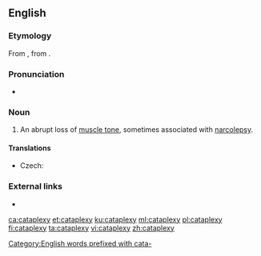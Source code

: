 ==English==
{{wikipedia}}

===Etymology===
From {{etyl|de|en}} {{m|de|Kataplexie}}, from {{etyl|grc|en}} {{m|grc|κατάπληξις}}.

===Pronunciation===
* {{IPA|/ˈkætəplɛksi/|lang=en}}

===Noun===
{{en-noun|cataplexies}}

# {{lb|en|medicine}} An abrupt loss of [[muscle tone]], sometimes associated with [[narcolepsy]].

====Translations====
{{trans-top|abrupt loss of muscle tone}}
* Czech: {{t|cs|kataplexie|f}}
{{trans-mid}}
{{trans-bottom}}

===External links===
* {{R:OneLook}}

[[Category:English words prefixed with cata-]]

[[ca:cataplexy]]
[[et:cataplexy]]
[[ku:cataplexy]]
[[ml:cataplexy]]
[[pl:cataplexy]]
[[fi:cataplexy]]
[[ta:cataplexy]]
[[vi:cataplexy]]
[[zh:cataplexy]]